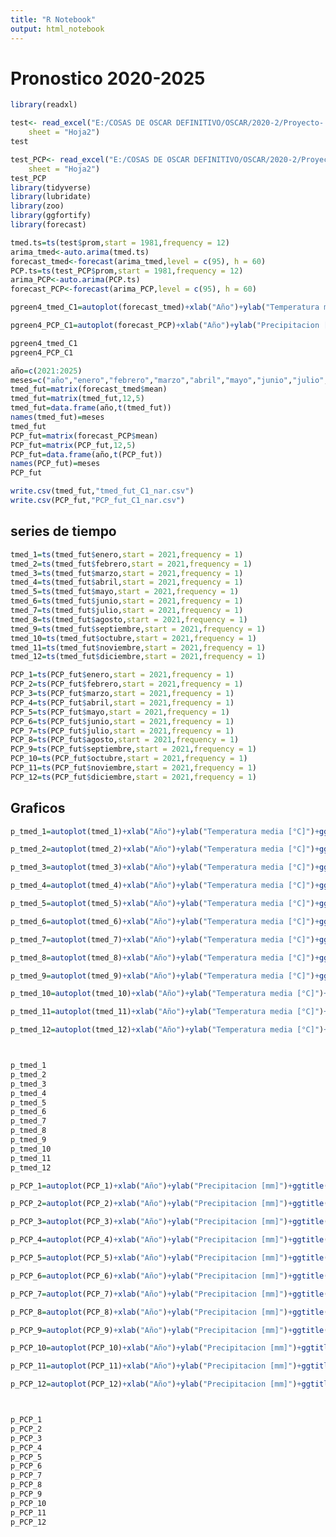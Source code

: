 ```yaml
---
title: "R Notebook"
output: html_notebook
---
```


# Pronostico 2020-2025
```r
library(readxl)

test<- read_excel("E:/COSAS DE OSCAR DEFINITIVO/OSCAR/2020-2/Proyecto- PAPA/ANOMALIAS/ANOMALIAS POR CLUSTER/entrada pror departamento/narino/C0/tmed_nar_C0.xlsx", 
    sheet = "Hoja2")
test

test_PCP<- read_excel("E:/COSAS DE OSCAR DEFINITIVO/OSCAR/2020-2/Proyecto- PAPA/ANOMALIAS/ANOMALIAS POR CLUSTER/entrada pror departamento/narino/C0/PCP_nar_C0.xlsx", 
    sheet = "Hoja2")
test_PCP
library(tidyverse)
library(lubridate)
library(zoo)
library(ggfortify)
library(forecast)

tmed.ts=ts(test$prom,start = 1981,frequency = 12)
arima_tmed<-auto.arima(tmed.ts)
forecast_tmed<-forecast(arima_tmed,level = c(95), h = 60)
PCP.ts=ts(test_PCP$prom,start = 1981,frequency = 12)
arima_PCP<-auto.arima(PCP.ts)
forecast_PCP<-forecast(arima_PCP,level = c(95), h = 60)

pgreen4_tmed_C1=autoplot(forecast_tmed)+xlab("Año")+ylab("Temperatura media [°C]")+ggtitle("Pronostico Temperatura media C1 - Nariño",subtitle = "Periodo 1981-2025")

pgreen4_PCP_C1=autoplot(forecast_PCP)+xlab("Año")+ylab("Precipitacion [mm]")+ggtitle("Precipitacion C1 - Nariño",subtitle = "Periodo 1981-2025")

pgreen4_tmed_C1
pgreen4_PCP_C1

```


```r
año=c(2021:2025)
meses=c("año","enero","febrero","marzo","abril","mayo","junio","julio","agosto","septiembre","octubre","noviembre","diciembre")
tmed_fut=matrix(forecast_tmed$mean)
tmed_fut=matrix(tmed_fut,12,5)
tmed_fut=data.frame(año,t(tmed_fut))
names(tmed_fut)=meses
tmed_fut
PCP_fut=matrix(forecast_PCP$mean)
PCP_fut=matrix(PCP_fut,12,5)
PCP_fut=data.frame(año,t(PCP_fut))
names(PCP_fut)=meses
PCP_fut

write.csv(tmed_fut,"tmed_fut_C1_nar.csv")
write.csv(PCP_fut,"PCP_fut_C1_nar.csv")
```

## series de tiempo

```r
tmed_1=ts(tmed_fut$enero,start = 2021,frequency = 1)
tmed_2=ts(tmed_fut$febrero,start = 2021,frequency = 1)
tmed_3=ts(tmed_fut$marzo,start = 2021,frequency = 1)
tmed_4=ts(tmed_fut$abril,start = 2021,frequency = 1)
tmed_5=ts(tmed_fut$mayo,start = 2021,frequency = 1)
tmed_6=ts(tmed_fut$junio,start = 2021,frequency = 1)
tmed_7=ts(tmed_fut$julio,start = 2021,frequency = 1)
tmed_8=ts(tmed_fut$agosto,start = 2021,frequency = 1)
tmed_9=ts(tmed_fut$septiembre,start = 2021,frequency = 1)
tmed_10=ts(tmed_fut$octubre,start = 2021,frequency = 1)
tmed_11=ts(tmed_fut$noviembre,start = 2021,frequency = 1)
tmed_12=ts(tmed_fut$diciembre,start = 2021,frequency = 1)

PCP_1=ts(PCP_fut$enero,start = 2021,frequency = 1)
PCP_2=ts(PCP_fut$febrero,start = 2021,frequency = 1)
PCP_3=ts(PCP_fut$marzo,start = 2021,frequency = 1)
PCP_4=ts(PCP_fut$abril,start = 2021,frequency = 1)
PCP_5=ts(PCP_fut$mayo,start = 2021,frequency = 1)
PCP_6=ts(PCP_fut$junio,start = 2021,frequency = 1)
PCP_7=ts(PCP_fut$julio,start = 2021,frequency = 1)
PCP_8=ts(PCP_fut$agosto,start = 2021,frequency = 1)
PCP_9=ts(PCP_fut$septiembre,start = 2021,frequency = 1)
PCP_10=ts(PCP_fut$octubre,start = 2021,frequency = 1)
PCP_11=ts(PCP_fut$noviembre,start = 2021,frequency = 1)
PCP_12=ts(PCP_fut$diciembre,start = 2021,frequency = 1)

```
## Graficos

```r
p_tmed_1=autoplot(tmed_1)+xlab("Año")+ylab("Temperatura media [°C]")+ggtitle("Temperatura media C1 - Nariño del mes: Enero",subtitle = "Periodo 2021-2025 Fase: Senescencia y Cosecha")+ geom_line(aes(y=tmed_1,colour="T. media °C"))  + geom_line(aes(y=16,colour="T. min Verticillium °C"))+ scale_colour_manual("", values=c("T. media °C"="black", "T. min Verticillium °C"="green4"))

p_tmed_2=autoplot(tmed_2)+xlab("Año")+ylab("Temperatura media [°C]")+ggtitle("Temperatura media C1 - Nariño del mes: Febrero",subtitle = "Periodo 2021-2025 Fase: Germinacion")+ geom_line(aes(y=tmed_2,colour="T. media °C"))  + geom_line(aes(y=16,colour="T. min Verticillium °C"))+ scale_colour_manual("", values=c("T. media °C"="black", "T. min Verticillium °C"="green4"))

p_tmed_3=autoplot(tmed_3)+xlab("Año")+ylab("Temperatura media [°C]")+ggtitle("Temperatura media C1 - Nariño del mes: Marzo",subtitle = "Periodo 2021-2025 Fase: Crec. Vegetativo, Ini. Tuberizacion y Llenado de tuberculo")+ geom_line(aes(y=tmed_3,colour="T. media °C"))  + geom_line(aes(y=16,colour="T. min Verticillium °C"))+ scale_colour_manual("", values=c("T. media °C"="black", "T. min Verticillium °C"="green4"))

p_tmed_4=autoplot(tmed_4)+xlab("Año")+ylab("Temperatura media [°C]")+ggtitle("Temperatura media C1 - Nariño del mes: Abril",subtitle = "Periodo 2021-2025 Fase: Llenado de tuberculo")+ geom_line(aes(y=tmed_4,colour="T. media °C"))  + geom_line(aes(y=16,colour="T. min Verticillium °C"))+ scale_colour_manual("", values=c("T. media °C"="black", "T. min Verticillium °C"="green4"))

p_tmed_5=autoplot(tmed_5)+xlab("Año")+ylab("Temperatura media [°C]")+ggtitle("Temperatura media C1 - Nariño del mes: Mayo",subtitle = "Periodo 2021-2025 Fase: Llenado de tuberculo y Senescencia")+ geom_line(aes(y=tmed_5,colour="T. media °C"))  + geom_line(aes(y=16,colour="T. min Verticillium °C"))+ scale_colour_manual("", values=c("T. media °C"="black", "T. min Verticillium °C"="green4"))

p_tmed_6=autoplot(tmed_6)+xlab("Año")+ylab("Temperatura media [°C]")+ggtitle("Temperatura media C1 - Nariño del mes: Junio",subtitle = "Periodo 2021-2025 Fase: Senescencia")+ geom_line(aes(y=tmed_6,colour="T. media °C"))  + geom_line(aes(y=16,colour="T. min Verticillium °C"))+ scale_colour_manual("", values=c("T. media °C"="black", "T. min Verticillium °C"="green4"))

p_tmed_7=autoplot(tmed_7)+xlab("Año")+ylab("Temperatura media [°C]")+ggtitle("Temperatura media C1 - Nariño del mes: Julio",subtitle = "Periodo 2021-2025 Fase: Senescencia y Cosecha")+ geom_line(aes(y=tmed_7,colour="T. media °C"))  + geom_line(aes(y=16,colour="T. min Verticillium °C"))+ scale_colour_manual("", values=c("T. media °C"="black", "T. min Verticillium °C"="green4"))

p_tmed_8=autoplot(tmed_8)+xlab("Año")+ylab("Temperatura media [°C]")+ggtitle("Temperatura media C1 - Nariño del mes: Agosto",subtitle = "Periodo 2021-2025 Fase: Germinacion")+ geom_line(aes(y=tmed_8,colour="T. media °C"))  + geom_line(aes(y=16,colour="T. min Verticillium °C"))+ scale_colour_manual("", values=c("T. media °C"="black", "T. min Verticillium °C"="green4"))

p_tmed_9=autoplot(tmed_9)+xlab("Año")+ylab("Temperatura media [°C]")+ggtitle("Temperatura media C1 - Nariño del mes: Septiembre",subtitle = "Periodo 2021-2025 Fase: Crec. Vegetativo, Ini. Tuberizacion y Llenado de tuberculo")+ geom_line(aes(y=tmed_9,colour="T. media °C"))  + geom_line(aes(y=16,colour="T. min Verticillium °C"))+ scale_colour_manual("", values=c("T. media °C"="black", "T. min Verticillium °C"="green4"))

p_tmed_10=autoplot(tmed_10)+xlab("Año")+ylab("Temperatura media [°C]")+ggtitle("Temperatura media C1 - Nariño del mes: Octubre",subtitle = "Periodo 2021-2025 Fase: Llenado de tuberculo")+ geom_line(aes(y=tmed_10,colour="T. media °C"))  + geom_line(aes(y=16,colour="T. min Verticillium °C"))+ scale_colour_manual("", values=c("T. media °C"="black", "T. min Verticillium °C"="green4"))

p_tmed_11=autoplot(tmed_11)+xlab("Año")+ylab("Temperatura media [°C]")+ggtitle("Temperatura media C1 - Nariño del mes: Noviembre",subtitle = "Periodo 2021-2025 Fase: Llenado de tuberculo y Senescencia")+ geom_line(aes(y=tmed_11,colour="T. media °C"))  + geom_line(aes(y=16,colour="T. min Verticillium °C"))+ scale_colour_manual("", values=c("T. media °C"="black", "T. min Verticillium °C"="green4"))

p_tmed_12=autoplot(tmed_12)+xlab("Año")+ylab("Temperatura media [°C]")+ggtitle("Temperatura media C1 - Nariño del mes: Diciembre",subtitle = "Periodo 2021-2025 Fase: Senescencia")+ geom_line(aes(y=tmed_12,colour="T. media °C"))  + geom_line(aes(y=16,colour="T. min Verticillium °C"))+ scale_colour_manual("", values=c("T. media °C"="black", "T. min Verticillium °C"="green4"))



p_tmed_1
p_tmed_2
p_tmed_3
p_tmed_4
p_tmed_5
p_tmed_6
p_tmed_7
p_tmed_8
p_tmed_9
p_tmed_10
p_tmed_11
p_tmed_12

```
```r
p_PCP_1=autoplot(PCP_1)+xlab("Año")+ylab("Precipitacion [mm]")+ggtitle("Pronostico de precipitacion C1 - Nariño del mes: Enero",subtitle = "Periodo 2021-2025 Etapa: Germinacion")+ geom_line(aes(y=PCP_1,colour="PCP (mm)"))  + geom_line(aes(y=75,colour="Req. PCP (mm)"))+ scale_colour_manual("", values=c("PCP (mm)"="black", "Req. PCP (mm)"="green4"))

p_PCP_2=autoplot(PCP_2)+xlab("Año")+ylab("Precipitacion [mm]")+ggtitle("Pronostico de precipitacion C1 - Nariño del mes: Febrero",subtitle = "Periodo 2021-2025 Etapa: Crec. Vegetativo e Ini. Tuberizacion")+ geom_line(aes(y=PCP_2,colour="PCP (mm)"))  + geom_line(aes(y=100,colour="Req. PCP (mm)"))+ scale_colour_manual("", values=c("PCP (mm)"="black", "Req. PCP (mm)"="green4"))

p_PCP_3=autoplot(PCP_3)+xlab("Año")+ylab("Precipitacion [mm]")+ggtitle("Pronostico de precipitacion C1 - Nariño del mes: Marzo",subtitle = "Periodo 2021-2025 Etapa: Ini. Tuberizacion y Llenado de tuberculo")+ geom_line(aes(y=PCP_3,colour="PCP (mm)"))  + geom_line(aes(y=150,colour="Req. PCP (mm)"))+ scale_colour_manual("", values=c("PCP (mm)"="black", "Req. PCP (mm)"="green4"))

p_PCP_4=autoplot(PCP_4)+xlab("Año")+ylab("Precipitacion [mm]")+ggtitle("Pronostico de precipitacion C1 - Nariño del mes: Abril",subtitle = "Periodo 2021-2025 Etapa: Llenado de tuberculo")+ geom_line(aes(y=PCP_4,colour="PCP (mm)"))  + geom_line(aes(y=150,colour="Req. PCP (mm)"))+ scale_colour_manual("", values=c("PCP (mm)"="black", "Req. PCP (mm)"="green4"))

p_PCP_5=autoplot(PCP_5)+xlab("Año")+ylab("Precipitacion [mm]")+ggtitle("Pronostico de precipitacion C1 - Nariño del mes: Mayo",subtitle = "Periodo 2021-2025 Etapa: Senescencia")+ geom_line(aes(y=PCP_5,colour="PCP (mm)"))  + geom_line(aes(y=100,colour="Req. PCP (mm)"))+ scale_colour_manual("", values=c("PCP (mm)"="black", "Req. PCP (mm)"="green4"))

p_PCP_6=autoplot(PCP_6)+xlab("Año")+ylab("Precipitacion [mm]")+ggtitle("Pronostico de precipitacion C1 - Nariño del mes: Junio",subtitle = "Periodo 2021-2025 Etapa: Senescencia y Cosecha")+ geom_line(aes(y=PCP_6,colour="PCP (mm)"))  + geom_line(aes(y=100,colour="Req. PCP (mm)"))+ scale_colour_manual("", values=c("PCP (mm)"="black", "Req. PCP (mm)"="green4"))

p_PCP_7=autoplot(PCP_7)+xlab("Año")+ylab("Precipitacion [mm]")+ggtitle("Pronostico de precipitacion C1 - Nariño del mes: Julio",subtitle = "Periodo 2021-2025 Etapa: Germinacion")+ geom_line(aes(y=PCP_7,colour="PCP (mm)"))  + geom_line(aes(y=75,colour="Req. PCP (mm)"))+ scale_colour_manual("", values=c("PCP (mm)"="black", "Req. PCP (mm)"="green4"))

p_PCP_8=autoplot(PCP_8)+xlab("Año")+ylab("Precipitacion [mm]")+ggtitle("Pronostico de precipitacion C1 - Nariño del mes: Agosto",subtitle = "Periodo 2021-2025 Etapa: Crec. Vegetativo e Ini. Tuberizacion")+ geom_line(aes(y=PCP_8,colour="PCP (mm)"))  + geom_line(aes(y=100,colour="Req. PCP (mm)"))+ scale_colour_manual("", values=c("PCP (mm)"="black", "Req. PCP (mm)"="green4"))

p_PCP_9=autoplot(PCP_9)+xlab("Año")+ylab("Precipitacion [mm]")+ggtitle("Pronostico de precipitacion C1 - Nariño del mes: Septiembre",subtitle = "Periodo 2021-2025 Etapa: Ini. Tuberizacion y Llenado de tuberculo")+ geom_line(aes(y=PCP_9,colour="PCP (mm)"))  + geom_line(aes(y=150,colour="Req. PCP (mm)"))+ scale_colour_manual("", values=c("PCP (mm)"="black", "Req. PCP (mm)"="green4"))

p_PCP_10=autoplot(PCP_10)+xlab("Año")+ylab("Precipitacion [mm]")+ggtitle("Pronostico de precipitacion C1 - Nariño del mes: Octubre",subtitle = "Periodo 2021-2025 Etapa: Llenado de tuberculo")+ geom_line(aes(y=PCP_10,colour="PCP (mm)"))  + geom_line(aes(y=150,colour="Req. PCP (mm)"))+ scale_colour_manual("", values=c("PCP (mm)"="black", "Req. PCP (mm)"="green4"))

p_PCP_11=autoplot(PCP_11)+xlab("Año")+ylab("Precipitacion [mm]")+ggtitle("Pronostico de precipitacion C1 - Nariño del mes: Noviembre",subtitle = "Periodo 2021-2025 Etapa: Senescencia")+ geom_line(aes(y=PCP_11,colour="PCP (mm)"))  + geom_line(aes(y=100,colour="Req. PCP (mm)"))+ scale_colour_manual("", values=c("PCP (mm)"="black", "Req. PCP (mm)"="green4"))

p_PCP_12=autoplot(PCP_12)+xlab("Año")+ylab("Precipitacion [mm]")+ggtitle("Pronostico de precipitacion C1 - Nariño del mes: Diciembre",subtitle = "Periodo 2021-2025 Etapa: Senescencia y Cosecha")+ geom_line(aes(y=PCP_12,colour="PCP (mm)"))  + geom_line(aes(y=100,colour="Req. PCP (mm)"))+ scale_colour_manual("", values=c("PCP (mm)"="black", "Req. PCP (mm)"="green4"))



p_PCP_1
p_PCP_2
p_PCP_3
p_PCP_4
p_PCP_5
p_PCP_6
p_PCP_7
p_PCP_8
p_PCP_9
p_PCP_10
p_PCP_11
p_PCP_12

```







